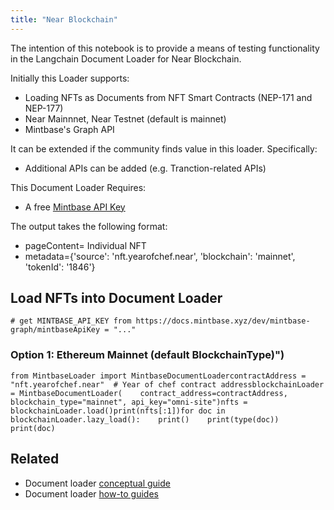 ```yaml
---
title: "Near Blockchain"
---
```


The intention of this notebook is to provide a means of testing functionality in the Langchain Document Loader for Near Blockchain.

Initially this Loader supports:

* Loading NFTs as Documents from NFT Smart Contracts (NEP-171 and NEP-177)
* Near Mainnnet, Near Testnet (default is mainnet)
* Mintbase's Graph API

It can be extended if the community finds value in this loader. Specifically:

* Additional APIs can be added (e.g. Tranction-related APIs)

This Document Loader Requires:

* A free [Mintbase API Key](https://docs.mintbase.xyz/dev/mintbase-graph/)

The output takes the following format:

* pageContent= Individual NFT
* metadata=\{'source': 'nft.yearofchef.near', 'blockchain': 'mainnet', 'tokenId': '1846'}

## Load NFTs into Document Loader

```
# get MINTBASE_API_KEY from https://docs.mintbase.xyz/dev/mintbase-graph/mintbaseApiKey = "..."
```

### Option 1: Ethereum Mainnet (default BlockchainType)")

```
from MintbaseLoader import MintbaseDocumentLoadercontractAddress = "nft.yearofchef.near"  # Year of chef contract addressblockchainLoader = MintbaseDocumentLoader(    contract_address=contractAddress, blockchain_type="mainnet", api_key="omni-site")nfts = blockchainLoader.load()print(nfts[:1])for doc in blockchainLoader.lazy_load():    print()    print(type(doc))    print(doc)
```

## Related

* Document loader [conceptual guide](/oss/concepts/document_loaders)
* Document loader [how-to guides](/oss/how_to/#document-loaders)
